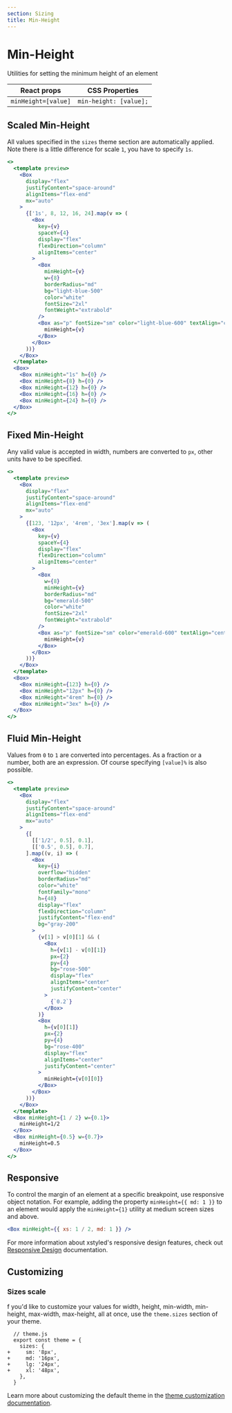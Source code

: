 ```yaml
---
section: Sizing
title: Min-Height
---
```


# Min-Height

Utilities for setting the minimum height of an element

| React props         | CSS Properties         |
| ------------------- | ---------------------- |
| `minHeight=[value]` | `min-height: [value];` |

## Scaled Min-Height

All values specified in the `sizes` theme section are automatically applied. Note there is a little difference for scale `1`, you have to specify `1s`.

```jsx preview
<>
  <template preview>
    <Box
      display="flex"
      justifyContent="space-around"
      alignItems="flex-end"
      mx="auto"
    >
      {['1s', 8, 12, 16, 24].map(v => (
        <Box
          key={v}
          spaceY={4}
          display="flex"
          flexDirection="column"
          alignItems="center"
        >
          <Box
            minHeight={v}
            w={8}
            borderRadius="md"
            bg="light-blue-500"
            color="white"
            fontSize="2xl"
            fontWeight="extrabold"
          />
          <Box as="p" fontSize="sm" color="light-blue-600" textAlign="center">
            minHeight={v}
          </Box>
        </Box>
      ))}
    </Box>
  </template>
  <Box>
    <Box minHeight="1s" h={0} />
    <Box minHeight={8} h={0} />
    <Box minHeight={12} h={0} />
    <Box minHeight={16} h={0} />
    <Box minHeight={24} h={0} />
  </Box>
</>
```

## Fixed Min-Height

Any valid value is accepted in width, numbers are converted to `px`, other units have to be specified.

```jsx preview
<>
  <template preview>
    <Box
      display="flex"
      justifyContent="space-around"
      alignItems="flex-end"
      mx="auto"
    >
      {[123, '12px', '4rem', '3ex'].map(v => (
        <Box
          key={v}
          spaceY={4}
          display="flex"
          flexDirection="column"
          alignItems="center"
        >
          <Box
            w={8}
            minHeight={v}
            borderRadius="md"
            bg="emerald-500"
            color="white"
            fontSize="2xl"
            fontWeight="extrabold"
          />
          <Box as="p" fontSize="sm" color="emerald-600" textAlign="center">
            minHeight={v}
          </Box>
        </Box>
      ))}
    </Box>
  </template>
  <Box>
    <Box minHeight={123} h={0} />
    <Box minHeight="12px" h={0} />
    <Box minHeight="4rem" h={0} />
    <Box minHeight="3ex" h={0} />
  </Box>
</>
```

## Fluid Min-Height

Values from `0` to `1` are converted into percentages. As a fraction or a number, both are an expression. Of course specifying `[value]%` is also possible.

```jsx preview
<>
  <template preview>
    <Box
      display="flex"
      justifyContent="space-around"
      alignItems="flex-end"
      mx="auto"
    >
      {[
        [['1/2', 0.5], 0.1],
        [['0.5', 0.5], 0.7],
      ].map((v, i) => (
        <Box
          key={i}
          overflow="hidden"
          borderRadius="md"
          color="white"
          fontFamily="mono"
          h={48}
          display="flex"
          flexDirection="column"
          justifyContent="flex-end"
          bg="gray-200"
        >
          {v[1] > v[0][1] && (
            <Box
              h={v[1] - v[0][1]}
              px={2}
              py={4}
              bg="rose-500"
              display="flex"
              alignItems="center"
              justifyContent="center"
            >
              {`0.2`}
            </Box>
          )}
          <Box
            h={v[0][1]}
            px={2}
            py={4}
            bg="rose-400"
            display="flex"
            alignItems="center"
            justifyContent="center"
          >
            minHeight={v[0][0]}
          </Box>
        </Box>
      ))}
    </Box>
  </template>
  <Box minHeight={1 / 2} w={0.1}>
    minHeight=1/2
  </Box>
  <Box minHeight={0.5} w={0.7}>
    minHeight=0.5
  </Box>
</>
```

## Responsive

To control the margin of an element at a specific breakpoint, use responsive object notation. For example, adding the property `minHeight={{ md: 1 }}` to an element would apply the `minHeight={1}` utility at medium screen sizes and above.

```jsx
<Box minHeight={{ xs: 1 / 2, md: 1 }} />
```

For more information about xstyled's responsive design features, check out [Responsive Design](@TODO-link) documentation.

## Customizing

### Sizes scale

f you'd like to customize your values for width, height, min-width, min-height, max-width, max-height, all at once, use the `theme.sizes` section of your theme.

<!-- @TODO support diff -->

```diffjs
  // theme.js
  export const theme = {
    sizes: {
+     sm: '8px',
+     md: '16px',
+     lg: '24px',
+     xl: '48px',
    },
  }
```

Learn more about customizing the default theme in the [theme customization documentation](@TODO-link).
